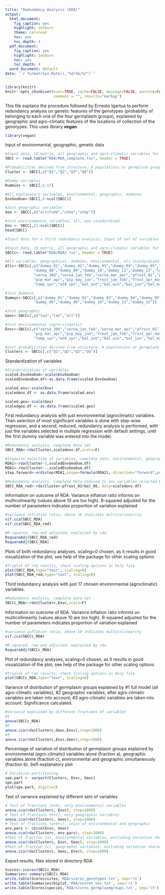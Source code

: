 ```yaml
---
title: "Redundancy Analysis (RDA)"
output:
  html_document:
    fig_caption: yes
    highlight: zenburn
    theme: cerulean
    toc: yes
    toc_depth: 4
  pdf_document:
    fig_caption: yes
    highlight: zenburn
    toc: yes
    toc_depth: 4
  word_document: default
date: '`r format(Sys.Date(),"%d/%b/%Y")`'
---
```


```r
library(knitr)
knitr::opts_chunk$set(eval=TRUE, cache=FALSE, message=FALSE, warning=FALSE, 
                      comment = "", results="markup")
```

This file explains the procedure followed by Ernesto Igartua to perform redundancy analysis on genetic features of the genotypes (probability of belonging to each one of the four germplasm groups), explained by geographic and agro-climatic features of the locations of collection of the genotypes. This uses library **vegan**. 


```r
library(vegan)
```

Input of environmental, geographic, genetic data
```r

#Input data, (Q matrix, all geographic and agro-climatic variables for all accessions)
SBCC <- read.table("RDA/RDA_complete.tsv", header = TRUE)

#Probabilities derived from structure, 4 populations or germplasm groups
Cluster <- SBCC[,c("Q1","Q2","Q3","Q4")]

#Dummy variables
Dummies <- SBCC[,6:17]

#All explanatory variables, environmental, geographic, dummies
EnvGeoDum<-SBCC[,6:ncol(SBCC)]

#Just geographic variables
Geo <- SBCC[,c("altitude","utmx","utmy")]

#Just environmental variables, all, non-standardized
Env <- SBCC[,21:ncol(SBCC)]
head(SBCC)

#Input data for a third redundancy analysis. Input of set of variables chosen by cluster analysis, 17 agro-climatic, plus 3 geographic and 12 dummies; they are already standardized

#Input data, (Q matrix, all geographic and agro-climatic variables for all accessions)
SBCCc<- read.table("RDA/RDA3.tsv", header = TRUE)

#All variables, geographical, dummies, environmental, all standardized
Allc<-SBCCc[,c("dummy_01","dummy_02","dummy_03","dummy_04","dummy_05","dummy_06","dummy_07",
             "dummy_08","dummy_09","dummy_10","dummy_11","dummy_12","lon","lat","alt",
             "verna_30d","verna_jan_feb","verna_mar_apr","pfrost_01","pcp_aut","pcp_win",
             "pcp_mar_apr","pcp_may_jun","frost_jan_feb","frost_apr_may","tamp_win",
             "tamp_spr","et0_spr","bal_aut","bal_win","bal_jun","bal_mar_apr_may")]

#Just dummies
Dummyc<-SBCCc[,c("dummy_01","dummy_02","dummy_03","dummy_04","dummy_05","dummy_06","dummy_07",
             "dummy_08","dummy_09","dummy_10","dummy_11","dummy_12")]

#Just geographic
Geoc<-SBCCc[,c("lon","lat","alt")]

#Just environmental (agro-climatic)
Envc<-SBCCc[,c("verna_30d","verna_jan_feb","verna_mar_apr","pfrost_01","pcp_aut","pcp_win",
             "pcp_mar_apr","pcp_may_jun","frost_jan_feb","frost_apr_may","tamp_win",
             "tamp_spr","et0_spr","bal_aut","bal_win","bal_jun","bal_mar_apr_may")]

#Just probabilities derived from structure, 4 populations or germplasm groups
Clusterc <- SBCCc[,c("Q1","Q2","Q3","Q4")]
```

Standardization of variables 
```r
#Standardization of variables
scaled.EnvGeoDum<-scale(EnvGeoDum)
scaledEnvGeoDum.df<-as.data.frame(scaled.EnvGeoDum)

scaled.env<-scale(Env)
scaledenv.df <- as.data.frame(scaled.env)

scaled.geo<-scale(Geo)
scaledgeo.df <- as.data.frame(scaled.geo)
```

First redundancy analysis with just environmental (agroclimatic) variables. Then selection of most significant variables is done with step-wise regression, and a second, reduced, redundancy analysis is performed, with just the variables selected in multiple regression with default settings, until the first dummy variable was entered into the model. 
```r
#Redundancy analysis, complete data set
SBCC_RDA<-rda(Cluster,scaledenv.df,scale=F)

#Stepwise selection of variables, complete data, environmental, geographic and dummy variables
RDA1<-rda(Cluster~1,scaledEnvGeoDum.df)
RDA2<-rda(Cluster~.,scaledEnvGeoDum.df)
step.forward<-ordistep(RDA1,scope=formula(RDA2), direction="forward",perm.max=200,pstep=999)

#Redundancy analysis, complete data reduced to env variables selected by forward selection, until first dummy variable entered in the model
SBCC_RDA_red<-rda(Cluster~pfrost_01+bal_06, data=scaledenv.df)
```

Information on outcome of RDA. Variance inflation ratio informs on multicolinearity (values above 10 are too high). R-squared adjusted for the number of parameters indicates proportion of variation explained
```r
#variance inflation ratio, above 10 indicates multicolinearity
vif.cca(SBCC_RDA)
vif.cca(SBCC_RDA_red)

#R-squared, raw and adjusted, explained by rda
RsquareAdj(SBCC_RDA_red)
RsquareAdj(SBCC_RDA)
```

Plots of both redundancy analyses, scaling=0 chosen, as it results in good visualization of the plot; see help of the package for other scaling options
```r
#Triplot of rda results, check scaling options in help file
plot(SBCC_RDA,type="text", scaling=0)
plot(SBCC_RDA_red,type="text", scaling=0)
```

Third redundancy analysis with just 17 chosen environmental (agroclimatic) variables.  
```r
#Redundancy analysis, complete data set
SBCCc_RDA<-rda(Clusterc,Envc,scale=F)
```

Information on outcome of RDA. Variance inflation ratio informs on multicollinearity (values above 10 are too high). R-squared adjusted for the number of parameters indicates proportion of variation explained
```r
#variance inflation ratio, above 10 indicates multicolinearity
vif.cca(SBCCc_RDA)

#R-squared, raw and adjusted, explained by rda
RsquareAdj(SBCCc_RDA)
```

Plot of redundancy analyses, scaling=0 chosen, as it results in good visualization of the plot; see help of the package for other scaling options
```r
#Triplot of rda results, check scaling options in help file
plot(SBCCc_RDA,type="text", scaling=0)
```

Variance of distribution of germplasm groups explained by #1 full model (all agro-climatic variables); #2 geographic variables, after agro-climatic variables are taken into account; #3 agro-climatic variables are taken into account. Significance calculated. 
```r
#Variance explained by different fractions of variables
#1
anova(SBCCc_RDA)
#2
anova.cca(rda(Clusterc,Geoc,Envc),step=1000)
#3
anova.cca(rda(Clusterc,Envc,Geoc),step=1000)
```

Percentage of variation of distribution of germplasm groups explained by environmental (agro-climatic) variables alone (fraction a), geographic variables alone (fraction c), environmental and geographic simultaneously (fraction b). Self-explanatory plot
```r
# Variation partitioning
spe.part <- varpart(Clusterc, Envc, Geoc)
spe.part
plot(spe.part, digits=2)
```

Test of variance explained by different sets of variables
```r
# Test of fractions [a+b], only environmental variables
anova.cca(rda(Clusterc, Envc), step=1000)
# Test of fractions [b+c], only geographic variables
anova.cca(rda(Clusterc, Geoc), step=1000)
# Test of fractions [a+b+c], union of environmental and geographic
env.pars <- cbind(Envc, Geoc)
anova.cca(rda(Clusterc, env.pars), step=1000)
#Test of fraction [a], environmental variables, excluding variation shared with geographic
anova.cca(rda(Clusterc, Envc, Geoc), step=1000)
#Test of fraction [c], geographic variables, excluding variation shared with environmental (b)
anova.cca(rda(Clusterc, Geoc, Envc), step=1000)
```

Export results, files stored in directory RDA:
```r
Scores<-scores(SBCCc_RDA)
Summaries<-summary(SBCCc_RDA)
write.table(Scores$sites,'RDA/scores_genotypes.txt', sep='\t')
write.table(Summaries$biplot,'RDA/scores_env.txt', sep='\t')
write.table(Scores$species,'RDA/scores_germplasmgroups.txt', sep='\t')
```
